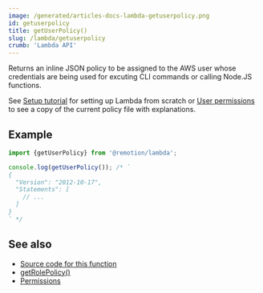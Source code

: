 ```yaml
---
image: /generated/articles-docs-lambda-getuserpolicy.png
id: getuserpolicy
title: getUserPolicy()
slug: /lambda/getuserpolicy
crumb: 'Lambda API'
---
```


Returns an inline JSON policy to be assigned to the AWS user whose credentials are being used for excuting CLI commands or calling Node.JS functions.

See [Setup tutorial](/docs/lambda/setup) for setting up Lambda from scratch or [User permissions](/docs/lambda/permissions#user-permissions) to see a copy of the current policy file with explanations.

## Example

```ts twoslash
import {getUserPolicy} from '@remotion/lambda';

console.log(getUserPolicy()); /* `
{
  "Version": "2012-10-17",
  "Statements": [
    // ...
  ]
}
` */
```

## See also

- [Source code for this function](https://github.com/remotion-dev/remotion/blob/main/packages/lambda/src/api/iam-validation/suggested-policy.ts)
- [getRolePolicy()](/docs/lambda/getrolepolicy)
- [Permissions](/docs/lambda/permissions)
